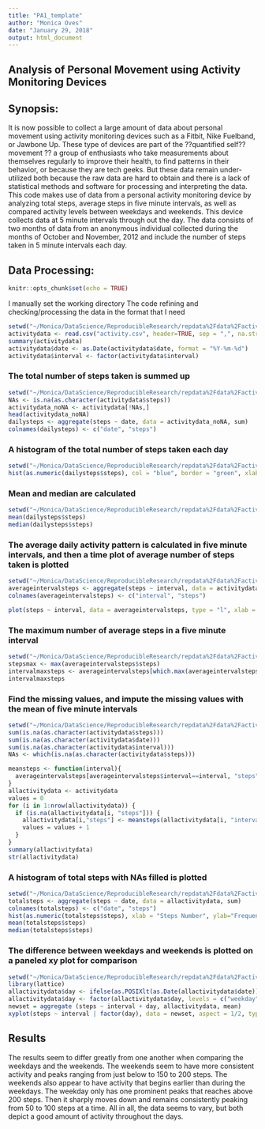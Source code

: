 ---
title: "PA1_template"
author: "Monica Oves"
date: "January 29, 2018"
output: html_document
---

Analysis of Personal Movement using Activity Monitoring Devices
-------------
Synopsis:
-----------
It is now possible to collect a large amount of data about personal movement using activity monitoring devices such as a Fitbit, Nike Fuelband, or Jawbone Up. These type of devices are part of the ??quantified self?? movement ?? a group of enthusiasts who take measurements about themselves regularly to improve their health, to find patterns in their behavior, or because they are tech geeks. But these data remain under-utilized both because the raw data are hard to obtain and there is a lack of statistical methods and software for processing and interpreting the data.
This code makes use of data from a personal activity monitoring device by analyzing total steps, average steps in five minute intervals, as well as compared activity levels between weekdays and weekends. This device collects data at 5 minute intervals through out the day. The data consists of two months of data from an anonymous individual collected during the months of October and November, 2012 and include the number of steps taken in 5 minute intervals each day.

Data Processing:
--------
```{r setup, include=FALSE}
knitr::opts_chunk$set(echo = TRUE)
```

I manually set the working directory
The code refining and checking/processing the data in the format that I need
```{r, echo=TRUE}
setwd("~/Monica/DataScience/ReproducibleResearch/repdata%2Fdata%2Factivity")
activitydata <- read.csv("activity.csv", header=TRUE, sep = ",", na.strings = "NA")
summary(activitydata)
activitydata$date <- as.Date(activitydata$date, format = "%Y-%m-%d")
activitydata$interval <- factor(activitydata$interval)
```

### The total number of steps taken is summed up
```{r, echo=TRUE}
setwd("~/Monica/DataScience/ReproducibleResearch/repdata%2Fdata%2Factivity")
NAs <- is.na(as.character(activitydata$steps))
activitydata_noNA <- activitydata[!NAs,]
head(activitydata_noNA)
dailysteps <- aggregate(steps ~ date, data = activitydata_noNA, sum)
colnames(dailysteps) <- c("date", "steps")
```

### A histogram of the total number of steps taken each day
```{r, echo=TRUE}
setwd("~/Monica/DataScience/ReproducibleResearch/repdata%2Fdata%2Factivity")
hist(as.numeric(dailysteps$steps), col = "blue", border = "green", xlab = "Steps Number", ylab = "Frequency", main = "Total Number of Steps Histogram")
```

### Mean and median are calculated
```{r, echo=TRUE}
setwd("~/Monica/DataScience/ReproducibleResearch/repdata%2Fdata%2Factivity")
mean(dailysteps$steps)
median(dailysteps$steps)
```

### The average daily activity pattern is calculated in five minute intervals, and then a time plot of average number of steps taken is plotted
```{r, echo=TRUE}
setwd("~/Monica/DataScience/ReproducibleResearch/repdata%2Fdata%2Factivity")
averageintervalsteps <- aggregate(steps ~ interval, data = activitydata_noNA, mean, na.rm = TRUE)
colnames(averageintervalsteps) <- c("interval", "steps")

plot(steps ~ interval, data = averageintervalsteps, type = "l", xlab = "Intervals", ylab = "Average Steps per Interval", main = "Average Steps In Intervals", col = "red")
```

### The maximum number of average steps in a five minute interval
```{r, echo=TRUE}
setwd("~/Monica/DataScience/ReproducibleResearch/repdata%2Fdata%2Factivity")
stepsmax <- max(averageintervalsteps$steps)
intervalmaxsteps <- averageintervalsteps[which.max(averageintervalsteps$steps),]$interval
intervalmaxsteps
```

### Find the missing values, and impute the missing values with the mean of five minute intervals
```{r, echo=TRUE}
setwd("~/Monica/DataScience/ReproducibleResearch/repdata%2Fdata%2Factivity")
sum(is.na(as.character(activitydata$steps)))
sum(is.na(as.character(activitydata$date)))
sum(is.na(as.character(activitydata$interval)))
NAs <- which(is.na(as.character(activitydata$steps)))

meansteps <- function(interval){
  averageintervalsteps[averageintervalsteps$interval==interval, "steps"]
}
allactivitydata <- activitydata
values = 0
for (i in 1:nrow(allactivitydata)) {
  if (is.na(allactivitydata[i, "steps"])) {
    allactivitydata[i,"steps"] <- meansteps(allactivitydata[i, "interval"])
    values = values + 1
  }
}
summary(allactivitydata)
str(allactivitydata)
```

### A histogram of total steps with NAs filled is plotted
```{r, echo=TRUE}
setwd("~/Monica/DataScience/ReproducibleResearch/repdata%2Fdata%2Factivity")
totalsteps <- aggregate(steps ~ date, data = allactivitydata, sum)
colnames(totalsteps) <- c("date", "steps")
hist(as.numeric(totalsteps$steps), xlab = "Steps Number", ylab="Frequency", main = "Total Number of Steps with filled NAs", col = "yellow")
mean(totalsteps$steps)
median(totalsteps$steps)
```

### The difference between weekdays and weekends is plotted on a paneled xy plot for comparison
```{r, echo=TRUE}
setwd("~/Monica/DataScience/ReproducibleResearch/repdata%2Fdata%2Factivity")
library(lattice)
allactivitydata$day <- ifelse(as.POSIXlt(as.Date(allactivitydata$date))$wday%%6 == 0, "weekend", "weekday")
allactivitydata$day <- factor(allactivitydata$day, levels = c("weekday", "weekend"))
newset = aggregate (steps ~ interval + day, allactivitydata, mean)
xyplot(steps ~ interval | factor(day), data = newset, aspect = 1/2, type = "l")
```

Results
-------------------
The results seem to differ greatly from one another when comparing the weekdays and the weekends. The weekends seem to have more consistent activity and peaks ranging from just below to 150 to 200 steps. The weekends also appear to have activity that begins earlier than during the weekdays. The weekday only has one prominent peaks that reaches above 200 steps. Then it sharply moves down and remains consistently peaking from 50 to 100 steps at a time. All in all, the data seems to vary, but both depict a good amount of activity throughout the days. 

